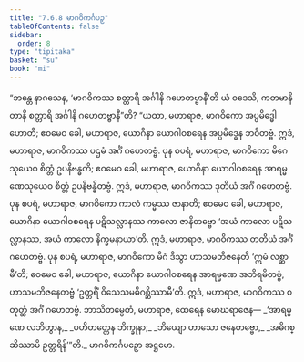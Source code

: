```yaml
---
title: "7.6.8 မာဂဝိကင်္ဂပဉှ"
tableOfContents: false
sidebar:
  order: 8
type: "tipitaka"
basket: "su"
book: "mi"
---
```



<DynamicBreadcrumb />

<Division number="282" book="mi" e="ch" v="28">

<Paragraph number="1968" book="mi">
“ဘန္တေ နာဂသေန, ‘မာဂဝိကဿ စတ္တာရိ အင်္ဂါနိ ဂဟေတဗ္ဗာနီ’တိ ယံ ဝဒေသိ, ကတမာနိ တာနိ စတ္တာရိ အင်္ဂါနိ ဂဟေတဗ္ဗာနီ”တိ? “ယထာ, မဟာရာဇ, မာဂဝိကော အပ္ပမိဒ္ဓေါ ဟောတိ; ဧဝမေဝ ခေါ, မဟာရာဇ, ယောဂိနာ ယောဂါဝစရေန အပ္ပမိဒ္ဓေန ဘဝိတဗ္ဗံ. ဣဒံ, မဟာရာဇ, မာဂဝိကဿ ပဌမံ အင်္ဂံ ဂဟေတဗ္ဗံ.
</Paragraph>

<Paragraph number="1969" book="mi">
ပုန စပရံ, မဟာရာဇ, မာဂဝိကော မိဂေသုယေဝ စိတ္တံ ဥပနိဗန္ဓတိ; ဧဝမေဝ ခေါ, မဟာရာဇ, ယောဂိနာ ယောဂါဝစရေန အာရမ္မဏေသုယေဝ စိတ္တံ ဥပနိဗန္ဓိတဗ္ဗံ. ဣဒံ, မဟာရာဇ, မာဂဝိကဿ ဒုတိယံ အင်္ဂံ ဂဟေတဗ္ဗံ.
</Paragraph>

<Paragraph number="1970" book="mi">
ပုန စပရံ, မဟာရာဇ, မာဂဝိကော ကာလံ ကမ္မဿ ဇာနာတိ; ဧဝမေဝ ခေါ, မဟာရာဇ, ယောဂိနာ ယောဂါဝစရေန ပဋိသလ္လာနဿ ကာလော ဇာနိတဗ္ဗော ‘အယံ ကာလော ပဋိသလ္လာနဿ, အယံ ကာလော နိက္ခမနာယာ’တိ. ဣဒံ, မဟာရာဇ, မာဂဝိကဿ တတိယံ အင်္ဂံ ဂဟေတဗ္ဗံ.
</Paragraph>

<Paragraph number="1971" book="mi">
ပုန စပရံ, မဟာရာဇ, မာဂဝိကော မိဂံ ဒိသွာ ဟာသမဘိဇနေတိ ‘ဣမံ လစ္ဆာမီ’တိ; ဧဝမေဝ ခေါ, မဟာရာဇ, ယောဂိနာ ယောဂါဝစရေန အာရမ္မဏေ အဘိရမိတဗ္ဗံ, ဟာသမဘိဇနေတဗ္ဗံ ‘ဥတ္တရိံ ဝိသေသမဓိဂစ္ဆိဿာမီ’တိ. ဣဒံ, မဟာရာဇ, မာဂဝိကဿ စတုတ္ထံ အင်္ဂံ ဂဟေတဗ္ဗံ. ဘာသိတမ္ပေတံ, မဟာရာဇ, ထေရေန မောဃရာဇေန—
</Paragraph>

<Paragraph number="1972" type="verses" book="mi">
_‘အာရမ္မဏေ လဘိတွာန,_  
_ပဟိတတ္တေန ဘိက္ခုနာ;_  
_ဘိယျော ဟာသော ဇနေတဗ္ဗော,_  
_အဓိဂစ္ဆိဿာမိ ဥတ္တရိန်’”တိ._  


</Paragraph>
</Division>

<Paragraph number="1973" type="center" book="mi">
မာဂဝိကင်္ဂပဉှော အဋ္ဌမော.
</Paragraph>